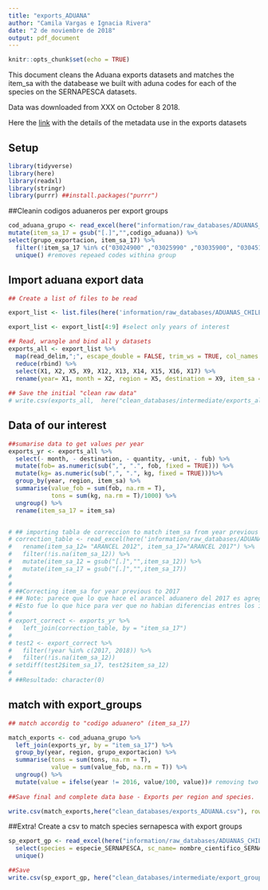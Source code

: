 ```yaml
---
title: "exports_ADUANA"
author: "Camila Vargas e Ignacia Rivera"
date: "2 de noviembre de 2018"
output: pdf_document
---
```


```r
knitr::opts_chunk$set(echo = TRUE)
```

This document cleans the Aduana exports datasets and matches the item_sa with the databease we built with aduna codes for each of the species on the SERNAPESCA datasets. 

Data was downloaded from XXX on October 8 2018.

Here the [link](http://www.aduana.cl/aduana/site/artic/20080218/pags/20080218165942.html#vtxt_cuerpo_T47) with the details of the metadata use in the exports datasets

## Setup
```r
library(tidyverse)
library(here)
library(readxl)
library(stringr)
library(purrr) ##install.packages("purrr")
```

##Cleanin codigos aduaneros per export groups

```r
cod_aduana_grupo <- read_excel(here("information/raw_databases/ADUANAS_CHILE/arancel_aduanero_nomenclatura/arancel_aduanero_2017/codigos_aduana_por_especie_2017.xlsx"), sheet = "Hoja1", range = "A1:E755") %>%
mutate(item_sa_17 = gsub("[.]","",codigo_aduana)) %>% 
select(grupo_exportacion, item_sa_17) %>%
  filter(!item_sa_17 %in% c("03024900" ,"03025990" ,"03035900", "03045100", "03049300","03053100", "03054400" ,"03055200", "03055400", "03056400","NA")) %>% ##removing cods that are repeated in more than one group, this underestimates aour expeorts but it is hard to clasify i oune group becasue thera are multiple groups involved in these codes
  unique() #removes repeaed codes withina group

```



## Import aduana export data

```r

## Create a list of files to be read

export_list <- list.files(here('information/raw_databases/ADUANAS_CHILE/exports'), pattern= 'exports_20.*.csv', full.names = TRUE)

export_list <- export_list[4:9] #select only years of interest

## Read, wrangle and bind all y datasets
exports_all <- export_list %>% 
  map(read_delim,";", escape_double = FALSE, trim_ws = TRUE, col_names = FALSE, skip =1) %>% 
  reduce(rbind) %>% 
  select(X1, X2, X5, X9, X12, X13, X14, X15, X16, X17) %>% 
  rename(year= X1, month = X2, region = X5, destination = X9, item_sa =X12, fob = X13, fub = X14, kg = X15, quantity = X16, unit = X17)
  
## Save the initial "clean raw data"
# write.csv(exports_all,  here("clean_databases/intermediate/exports_all_ADUANA.csv"), row.names=F)

```

## Data of our interest

```r

##sumarise data to get values per year
exports_yr <- exports_all %>% 
  select(- month, - destination, - quantity, -unit, - fub) %>%
  mutate(fob= as.numeric(sub(",", ".", fob, fixed = TRUE))) %>% 
  mutate(kg= as.numeric(sub(",", ".", kg, fixed = TRUE)))%>% 
  group_by(year, region, item_sa) %>% 
  summarise(value_fob = sum(fob, na.rm = T),
            tons = sum(kg, na.rm = T)/1000) %>% 
  ungroup() %>% 
  rename(item_sa_17 = item_sa)


# ## importing tabla de correccion to match item_sa from year previous to 2017
# correction_table <- read_excel(here('information/raw_databases/ADUANAS_CHILE/arancel_aduanero_nomenclatura/tablas_correlacion/tabla_correccion_12_17.xlsx')) %>% 
#   rename(item_sa_12= "ARANCEL 2012", item_sa_17="ARANCEL 2017") %>% 
#   filter(!is.na(item_sa_12)) %>% 
#   mutate(item_sa_12 = gsub("[.]","",item_sa_12)) %>% 
#   mutate(item_sa_17 = gsub("[.]","",item_sa_17))
# 
# 
# ##Correcting item_sa for year previous to 2017
# ## Note: parece que lo que hace el arancel aduanero del 2017 es agregar más categorías que antes no existían par los productos del 2017 en adelante! por lo tanto no hay que hacer la corresccion.  
# #Esto fue lo que hice para ver que no habian diferencias entres los item_sa del 2012 y 2017 para los años 2013, 2014, 2015 y 2016:
# 
# export_correct <- exports_yr %>% 
#   left_join(correction_table, by = "item_sa_17") 
# 
# test2 <- export_correct %>% 
#   filter(!year %in% c(2017, 2018)) %>% 
#   filter(!is.na(item_sa_12))
# setdiff(test2$item_sa_17, test2$item_sa_12)
# 
# ##Resultado: character(0)

```

## match with export_groups


```r
## match accordig to "codigo aduanero" (item_sa_17)

match_exports <- cod_aduana_grupo %>% 
  left_join(exports_yr, by = "item_sa_17") %>% 
  group_by(year, region, grupo_exportacion) %>% 
  summarise(tons = sum(tons, na.rm = T),
            value = sum(value_fob, na.rm = T)) %>% 
  ungroup() %>% 
  mutate(value = ifelse(year != 2016, value/100, value))# removing two decimals cifres that were being considered as non decimal for all the years except 2016
  
##Save final and complete data base - Exports per region and species.

write.csv(match_exports,here("clean_databases/exports_ADUANA.csv"), row.names=F)

```


##Extra! Create a csv to match species sernapesca with export groups
```r

sp_export_gp <- read_excel(here("information/raw_databases/ADUANAS_CHILE/arancel_aduanero_nomenclatura/arancel_aduanero_2017/codigos_aduana_por_especie_2017.xlsx"), sheet = "Hoja1", range = "A1:E755") %>% 
  select(species = especie_SERNAPESCA, sc_name= nombre_cientifico_SERNAPESCA, grupo_exportacion) %>% 
  unique()

##Save
write.csv(sp_export_gp, here("clean_databases/intermediate/export_groups_index.csv"), row.names=F)

```







